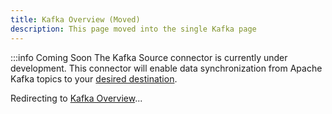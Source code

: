 ```yaml
---
title: Kafka Overview (Moved)
description: This page moved into the single Kafka page
---
```



:::info Coming Soon
The Kafka Source connector is currently under development. This connector will enable data synchronization from Apache Kafka topics to your [desired destination](/docs/writers/iceberg/catalog/rest).

Redirecting to [Kafka Overview](/docs/connectors/kafka)...